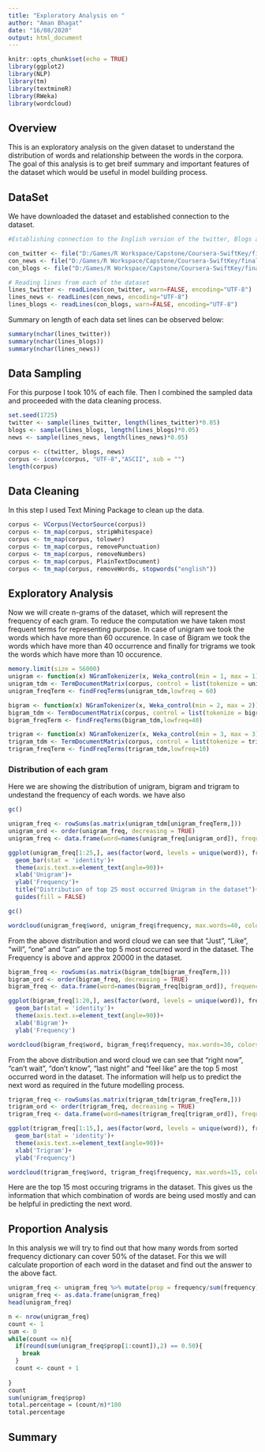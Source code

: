 ```yaml
---
title: "Exploratory Analysis on "
author: "Aman Bhagat"
date: "16/08/2020"
output: html_document
---
```


```r
knitr::opts_chunk$set(echo = TRUE)
library(ggplot2)
library(NLP)
library(tm)
library(textmineR)
library(RWeka)
library(wordcloud)

```

## Overview
 
This is an exploratory analysis on the given dataset to understand the distribution of words and relationship between the words in the corpora. The goal of this analysis is to get breif summary and important features of the dataset which would be useful in model building process.

## DataSet

We have downloaded the dataset and established connection to the dataset.

```r
#Establishing connection to the English version of the twitter, Blogs and news dataset

con_twitter <- file("D:/Games/R Workspace/Capstone/Coursera-SwiftKey/final/en_US/en_US.twitter.txt", "r")
con_news <- file("D:/Games/R Workspace/Capstone/Coursera-SwiftKey/final/en_US/en_US.news.txt", "r")
con_blogs <- file("D:/Games/R Workspace/Capstone/Coursera-SwiftKey/final/en_US/en_US.blogs.txt", "r")

```

```r
# Reading lines from each of the dataset
lines_twitter <- readLines(con_twitter, warn=FALSE, encoding="UTF-8")
lines_news <- readLines(con_news, encoding="UTF-8")
lines_blogs <- readLines(con_blogs, warn=FALSE, encoding="UTF-8")
```

Summary on length of each data set lines can be observed below:

```r
summary(nchar(lines_twitter))
summary(nchar(lines_blogs))
summary(nchar(lines_news))

```

## Data Sampling

For this purpose I took 10% of each file. Then I combined the sampled data and proceeded with the data cleaning process. 

```r
set.seed(1725)
twitter <- sample(lines_twitter, length(lines_twitter)*0.05)
blogs <- sample(lines_blogs, length(lines_blogs)*0.05)
news <- sample(lines_news, length(lines_news)*0.05)

corpus <- c(twitter, blogs, news)
corpus <- iconv(corpus, "UTF-8","ASCII", sub = "")
length(corpus)
```

## Data Cleaning

In this step I used Text Mining Package to clean up the data. 

```r
corpus <- VCorpus(VectorSource(corpus))
corpus <- tm_map(corpus, stripWhitespace)
corpus <- tm_map(corpus, tolower)
corpus <- tm_map(corpus, removePunctuation)
corpus <- tm_map(corpus, removeNumbers)
corpus <- tm_map(corpus, PlainTextDocument)
corpus <- tm_map(corpus, removeWords, stopwords("english"))
```

## Exploratory Analysis

Now we will create  n-grams of the dataset, which will represent the frequency of each gram. To reduce the computation we have taken most frequent terms for representing purpose. In case of unigram we took the words which have more than 60 occurence. In case of Bigram we took the words which have more than 40 occurrence and finally for trigrams we took the words which have more than 10 occurence.

```r
memory.limit(size = 56000)
unigram <- function(x) NGramTokenizer(x, Weka_control(min = 1, max = 1))
unigram_tdm <- TermDocumentMatrix(corpus, control = list(tokenize = unigram))
unigram_freqTerm <- findFreqTerms(unigram_tdm,lowfreq = 60)
```
```r
bigram <- function(x) NGramTokenizer(x, Weka_control(min = 2, max = 2))
bigram_tdm <- TermDocumentMatrix(corpus, control = list(tokenize = bigram))
bigram_freqTerm <- findFreqTerms(bigram_tdm,lowfreq=40)
```
```r
trigram <- function(x) NGramTokenizer(x, Weka_control(min = 3, max = 3))
trigram_tdm <- TermDocumentMatrix(corpus, control = list(tokenize = trigram))
trigram_freqTerm <- findFreqTerms(trigram_tdm,lowfreq=10)
```
### Distribution of each gram

Here we are showing the distribution of unigram, bigram and trigram to undestand the frequency of each words. we have also 

```r
gc()
```

```r
unigram_freq <- rowSums(as.matrix(unigram_tdm[unigram_freqTerm,]))
unigram_ord <- order(unigram_freq, decreasing = TRUE)
unigram_freq <- data.frame(word=names(unigram_freq[unigram_ord]), frequency=unigram_freq[unigram_ord])
```

```r
ggplot(unigram_freq[1:25,], aes(factor(word, levels = unique(word)), frequency)) +
  geom_bar(stat = 'identity')+
  theme(axis.text.x=element_text(angle=90))+
  xlab('Unigram')+
  ylab('Frequency')+
  title("Distribution of top 25 most occurred Unigram in the dataset")+
  guides(fill = FALSE)
```


```r
gc()
```

```r
wordcloud(unigram_freq$word, unigram_freq$frequency, max.words=40, colors=brewer.pal(8, "Set1"))
```

From the above distribution and word cloud we can see that "Just", "Like", "will", "one" and "can" are the top 5 most occurred word in the dataset. The Frequency is above and approx 20000 in the dataset.


```r
bigram_freq <- rowSums(as.matrix(bigram_tdm[bigram_freqTerm,]))
bigram_ord <- order(bigram_freq, decreasing = TRUE)
bigram_freq <- data.frame(word=names(bigram_freq[bigram_ord]), frequency=bigram_freq[bigram_ord])

ggplot(bigram_freq[1:20,], aes(factor(word, levels = unique(word)), frequency)) +
  geom_bar(stat = 'identity')+
  theme(axis.text.x=element_text(angle=90))+
  xlab('Bigram')+
  ylab('Frequency')
```

```r
wordcloud(bigram_freq$word, bigram_freq$frequency, max.words=30, colors=brewer.pal(8, "Set1"))
```

From the above distribution and word cloud we can see that "right now", "can't wait", "don't know", "last night" and "feel like" are the top 5 most occurred word in the dataset. The information will help us to predict the next word as required in the future modelling process.

```r
trigram_freq <- rowSums(as.matrix(trigram_tdm[trigram_freqTerm,]))
trigram_ord <- order(trigram_freq, decreasing = TRUE)
trigram_freq <- data.frame(word=names(trigram_freq[trigram_ord]), frequency=trigram_freq[trigram_ord])

ggplot(trigram_freq[1:15,], aes(factor(word, levels = unique(word)), frequency)) +
  geom_bar(stat = 'identity')+
  theme(axis.text.x=element_text(angle=90))+
  xlab('Trigram')+
  ylab('Frequency')

```


```r
wordcloud(trigram_freq$word, trigram_freq$frequency, max.words=15, colors=brewer.pal(8, "Set1"))
```

Here are the top 15 most occuring trigrams in the dataset. This gives us the information that which combination of words are being used mostly and can be helpful in predicting the next word.

## Proportion Analysis

In this analysis we will try to find out that how many words from sorted frequency dictionary can cover 50% of the dataset. For this we will calculate proportion of each word in the dataset and find out the answer to the above fact.

```r
unigram_freq <- unigram_freq %>% mutate(prop = frequency/sum(frequency))
unigram_freq <- as.data.frame(unigram_freq)
head(unigram_freq)

n <- nrow(unigram_freq)
count <- 1
sum <- 0
while(count <= n){
  if(round(sum(unigram_freq$prop[1:count]),2) == 0.50){
    break
  }
  count <- count + 1
    
}
count
sum(unigram_freq$prop)
total.percentage = (count/n)*100
total.percentage

```

## Summary

